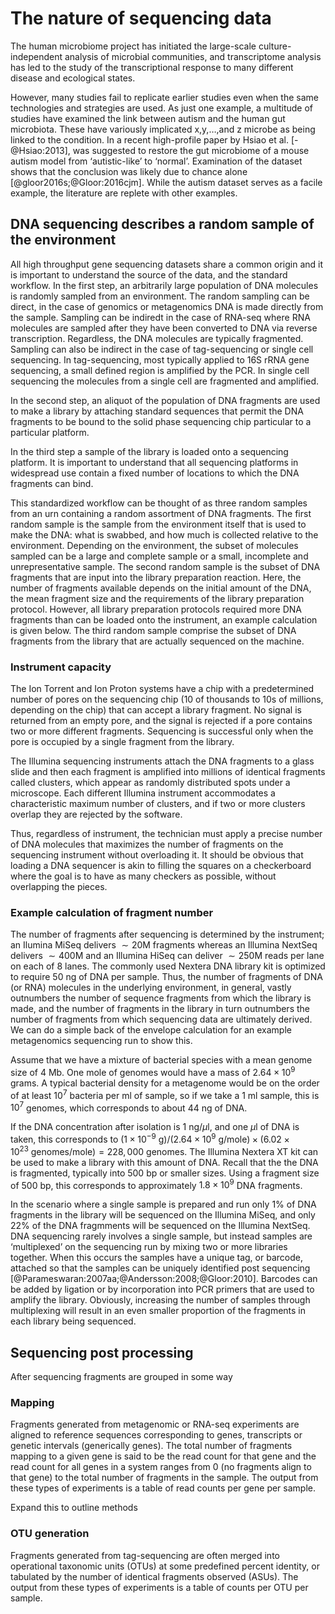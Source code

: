 # The nature of sequencing data {#sequencing}

The human microbiome project has initiated the large-scale culture-independent analysis of microbial communities, and transcriptome analysis has led to the study of the transcriptional response to many different disease and ecological states.

However, many studies fail to replicate earlier studies even when the same technologies and strategies are used. As just one example, a multitude of studies have examined the link between autism and the human gut microbiota. These have variously implicated x,y,...,and z microbe as being linked to the condition. In a recent high-profile paper by Hsiao et al. [-@Hsiao:2013], \emph{Bacillus fragilis} was suggested to restore the gut microbiome of a mouse autism model from 'autistic-like' to 'normal'. Examination of the dataset shows that the conclusion was likely due to chance alone [@gloor2016s;@Gloor:2016cjm]. While the autism dataset serves as a facile example, the literature are replete with other examples.

## DNA sequencing describes a random sample of the environment

All high throughput gene sequencing datasets share a common origin and it is important to understand the source of the data, and the standard workflow. In the first step, an arbitrarily large population of DNA molecules is randomly sampled from an environment. The random sampling can be direct, in the case of genomics or metagenomics DNA is made directly from the sample. Sampling can be indiredt in the case of RNA-seq where RNA molecules are sampled after they have been converted to DNA via reverse transcription. Regardless, the DNA molecules are typically fragmented. Sampling can also be indirect in the case of tag-sequencing or single cell sequencing. In tag-sequencing, most typically applied to 16S rRNA gene sequencing, a small defined region is amplified by the PCR. In single cell sequencing the molecules from a single cell are fragmented and amplified.

In the second step, an aliquot of the population of DNA fragments are used to make a library by attaching standard sequences that permit the DNA fragments to be bound to the solid phase sequencing chip particular to a particular platform.

In the third step  a sample of the library is loaded onto a sequencing platform. It is important to understand that all sequencing platforms in widespread use contain a fixed number of locations to which the  DNA fragments can bind.

This standardized workflow can be thought of as three random samples from an urn containing a random assortment of DNA fragments. The first random sample is the sample from the environment itself that is used to make the DNA: what is swabbed, and how much is collected relative to the environment. Depending on the environment, the subset of molecules sampled can be a large and complete sample or a small, incomplete and unrepresentative sample. The second random sample is the subset of DNA fragments that are input into the library preparation reaction. Here, the number of fragments available depends on the initial amount of the DNA, the mean fragment size and the requirements of the library preparation protocol. However, all library preparation protocols required more DNA fragments than can be loaded onto the instrument, an example calculation is given below. The third random sample comprise the subset of DNA fragments from the library that are actually sequenced on the machine.

### Instrument capacity

The Ion Torrent and Ion Proton systems have a chip with a predetermined number of pores on the sequencing chip (10 of thousands to 10s of millions, depending on the chip) that can accept a library fragment. No signal is returned from an empty pore, and the signal is rejected if a pore contains two or more different fragments. Sequencing is successful only when the pore is occupied by a single fragment from the library.

The Illumina sequencing instruments attach the DNA fragments to a glass slide and then each fragment is amplified into millions of identical fragments called clusters, which appear as randomly distributed spots under a microscope. Each different Illumina instrument accommodates a characteristic maximum number of clusters, and if two or more clusters  overlap they are rejected by the software.

Thus, regardless of instrument, the technician must apply a precise number of DNA molecules that maximizes the number of fragments on the sequencing instrument without overloading it. It should be obvious that loading a DNA sequencer is akin to filling the squares on a checkerboard where the goal is to have as many checkers as possible, without overlapping the pieces.

### Example calculation of fragment number

The number of fragments after sequencing is determined by the instrument; an Ilumina MiSeq delivers $\sim 20$M fragments whereas an Illumina NextSeq delivers $\sim 400$M and an Illumina HiSeq can deliver $\sim 250$M reads per lane on each of 8 lanes. The commonly used Nextera DNA library kit is optimized to require 50 ng of DNA per sample. Thus, the number of fragments of DNA (or RNA) molecules in the underlying environment, in general,  vastly outnumbers the number of sequence fragments from which the library is made, and the number of fragments in the library  in turn outnumbers the number of fragments from which sequencing data are ultimately derived. We can do a simple back of the envelope calculation for an example metagenomics sequencing run to show this.

Assume that we have a mixture of bacterial species with a mean genome size of 4 Mb. One mole of genomes would have a mass of $2.64 \times 10^9$ grams. A typical bacterial density for a metagenome would be on the order of at least $10^7$ bacteria per ml of sample, so if we take a 1 ml sample, this is $10^7$ genomes, which corresponds to about 44 ng of DNA.

If the DNA concentration after isolation is 1 ng$/ \mu$l, and one $\mu$l of DNA is taken, this corresponds to ($1\times 10^{-9} \mathrm{\ g}) / (2.64 \times 10^9\ \mathrm{g/mole})  \times (6.02 \times 10^{23} \mathrm{\ genomes/mole}) = 228,000$ genomes. The Illumina Nextera XT kit can be used to make a library with this amount of DNA. Recall that the the DNA is fragmented, typically into 500 bp or smaller sizes. Using a fragment size of 500 bp, this corresponds to approximately $1.8 \times 10^9$ DNA fragments.

In the scenario where a single sample is prepared and run only 1% of DNA fragments in the library will be sequenced on the Illumina MiSeq, and only 22% of the DNA fragmments will be sequenced on the Illumina NextSeq. DNA sequencing rarely involves a single sample, but instead samples are 'multiplexed' on the sequencing run by mixing two or more libraries together. When this occurs the samples have a unique tag, or barcode, attached so that the samples can be uniquely identified post sequencing [@Parameswaran:2007aa;@Andersson:2008;@Gloor:2010]. Barcodes can be added by ligation or by incorporation into PCR primers that are used to amplify the library.  Obviously, increasing the number of samples through multiplexing will result in an even smaller proportion of the fragments in each  library being sequenced.

## Sequencing post processing

After sequencing fragments are grouped in some way

### Mapping

Fragments generated from metagenomic or RNA-seq experiments are aligned to reference sequences corresponding to genes, transcripts or genetic intervals (generically genes). The total number of fragments mapping to a given gene is said to be the read count for that gene and the read count for all genes in a system ranges from 0 (no fragments align to that gene) to the total number of fragments in the sample. The output from these types of experiments is a table of read counts per gene per sample.

Expand this to outline methods

### OTU generation

Fragments generated from tag-sequencing are often merged into operational taxonomic units (OTUs) at some predefined percent identity, or tabulated by the number of identical fragments observed (ASUs). The output from these types of experiments is a table of counts per OTU per sample.
